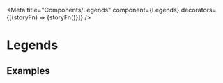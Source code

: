 
<Meta
  title="Components/Legends"
  component={Legends}
  decorators={[(storyFn) => <ChartsProvider>{storyFn()}</ChartsProvider>]}
/>

# Legends

## Examples

<Preview>
  <Story name="withLegendsData">
    <Legends
      legendsData={[
        { color: "supportive500", label: "Avg Legend 1", shape: "line" },
        { label: "Avg Legend 2", shape: "dot" },
        { color: "secondary500", label: "Avg Legend 3", shape: "line" },
      ]}
    />
  </Story>
</Preview>
